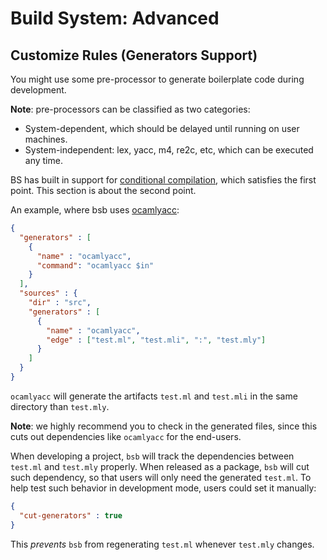 
# Build System: Advanced

## Customize Rules (Generators Support)

You might use some pre-processor to generate boilerplate code during development.

**Note**: pre-processors can be classified as two categories:

- System-dependent, which should be delayed until running on user machines.
- System-independent: lex, yacc, m4, re2c, etc, which can be executed any time.

BS has built in support for [conditional compilation](conditional-compilation.md), which satisfies the first point. This section is about the second point.

An example, where bsb uses [ocamlyacc](http://caml.inria.fr/pub/docs/manual-ocaml-4.00/manual026.html):

```json
{
  "generators" : [
    {
      "name" : "ocamlyacc",
      "command": "ocamlyacc $in"
    }
  ],
  "sources" : {
    "dir" : "src",
    "generators" : [
      {
        "name" : "ocamlyacc",
        "edge" : ["test.ml", "test.mli", ":", "test.mly"]
      }
    ]
  }
}
```

`ocamlyacc` will generate the artifacts `test.ml` and `test.mli` in the same directory than `test.mly`.

**Note**: we highly recommend you to check in the generated files, since this cuts out dependencies like `ocamlyacc` for the end-users.

When developing a project, `bsb` will track the dependencies between `test.ml` and `test.mly` properly. When released as a package, `bsb` will cut such dependency, so that users will only need the generated `test.ml`. To help test such behavior in development mode, users could set it manually:

```json
{
  "cut-generators" : true
}
```

This _prevents_ `bsb` from regenerating `test.ml` whenever `test.mly` changes.
